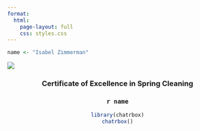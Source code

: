 ```yaml
---
format: 
  html:
    page-layout: full
    css: styles.css
---
```


```r
name <- "Isabel Zimmerman"
```

![](ribbon.jpg)

<center>

### Certificate of Excellence in Spring Cleaning

### `r name`

```r
library(chatrbox)
chatrbox()


```

</center>

